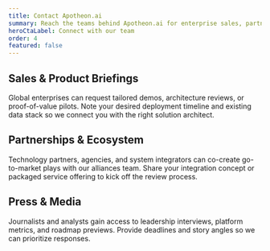 ```yaml
---
title: Contact Apotheon.ai
summary: Reach the teams behind Apotheon.ai for enterprise sales, partnership, media, or support requests.
heroCtaLabel: Connect with our team
order: 4
featured: false
---
```


[//]: # 'NOTE: HERO SLOT CONTRACT — CTA should open a contact form or mailto alias managed by RevOps.'
[//]: # 'NOTE: Include audience categories so routing automation can parse inbound messages.'

## Sales & Product Briefings

Global enterprises can request tailored demos, architecture reviews, or proof-of-value pilots. Note
your desired deployment timeline and existing data stack so we connect you with the right solution
architect.

## Partnerships & Ecosystem

Technology partners, agencies, and system integrators can co-create go-to-market plays with our
alliances team. Share your integration concept or packaged service offering to kick off the review
process.

## Press & Media

Journalists and analysts gain access to leadership interviews, platform metrics, and roadmap
previews. Provide deadlines and story angles so we can prioritize responses.

[//]: # 'NOTE: Future enhancement — embed a <ContactForm> island with spam protection and CRM sync.'
